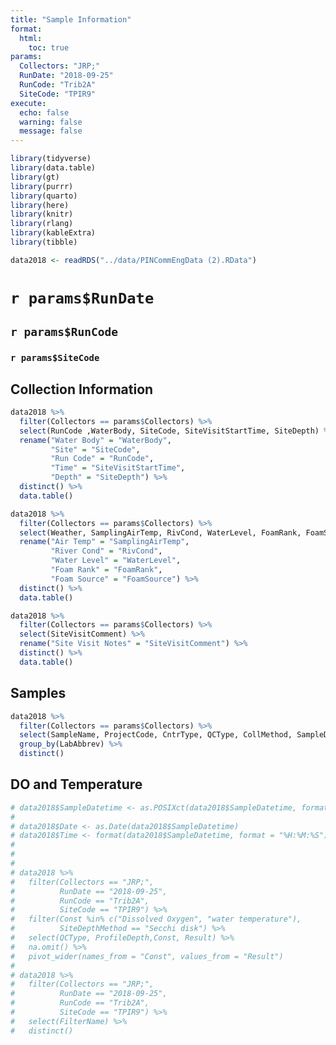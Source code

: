```yaml
---
title: "Sample Information"
format:
  html:
    toc: true
params:
  Collectors: "JRP;"
  RunDate: "2018-09-25"
  RunCode: "Trib2A"
  SiteCode: "TPIR9"
execute:
  echo: false
  warning: false
  message: false
---
```


```r
library(tidyverse)
library(data.table)
library(gt)
library(purrr)
library(quarto)
library(here)
library(knitr)
library(rlang)
library(kableExtra)
library(tibble)

data2018 <- readRDS("../data/PINCommEngData (2).RData")
```

# `r params$RunDate`

## `r params$RunCode`

### `r params$SiteCode`

::: panel-tabset
## Collection Information

```r
data2018 %>% 
  filter(Collectors == params$Collectors) %>% 
  select(RunCode ,WaterBody, SiteCode, SiteVisitStartTime, SiteDepth) %>%
  rename("Water Body" = "WaterBody",
         "Site" = "SiteCode",
         "Run Code" = "RunCode",
         "Time" = "SiteVisitStartTime",
         "Depth" = "SiteDepth") %>%
  distinct() %>% 
  data.table()

data2018 %>%
  filter(Collectors == params$Collectors) %>%
  select(Weather, SamplingAirTemp, RivCond, WaterLevel, FoamRank, FoamSource, SiteVisitComment) %>%
  rename("Air Temp" = "SamplingAirTemp",
         "River Cond" = "RivCond",
         "Water Level" = "WaterLevel",
         "Foam Rank" = "FoamRank",
         "Foam Source" = "FoamSource") %>%
  distinct() %>%
  data.table()

data2018 %>%
  filter(Collectors == params$Collectors) %>%
  select(SiteVisitComment) %>%
  rename("Site Visit Notes" = "SiteVisitComment") %>%
  distinct() %>%
  data.table()

```

## Samples

```r
data2018 %>%
  filter(Collectors == params$Collectors) %>%
  select(SampleName, ProjectCode, CntrType, QCType, CollMethod, SampleDepth, LabAbbrev) %>%
  group_by(LabAbbrev) %>%
  distinct()
```

## DO and Temperature

```r
# data2018$SampleDatetime <- as.POSIXct(data2018$SampleDatetime, format = "%m/%d/%Y %H:%M:%S")
# 
# data2018$Date <- as.Date(data2018$SampleDatetime)
# data2018$Time <- format(data2018$SampleDatetime, format = "%H:%M:%S")
# 
# 
# 
# data2018 %>%
#   filter(Collectors == "JRP;",
#          RunDate == "2018-09-25",
#          RunCode == "Trib2A",
#          SiteCode == "TPIR9") %>%
#   filter(Const %in% c("Dissolved Oxygen", "water temperature"),
#          SiteDepthMethod == "Secchi disk") %>%
#   select(QCType, ProfileDepth,Const, Result) %>%
#   na.omit() %>%
#   pivot_wider(names_from = "Const", values_from = "Result")
# 
# data2018 %>%
#   filter(Collectors == "JRP;",
#          RunDate == "2018-09-25",
#          RunCode == "Trib2A",
#          SiteCode == "TPIR9") %>%
#   select(FilterName) %>%
#   distinct()
```
:::
